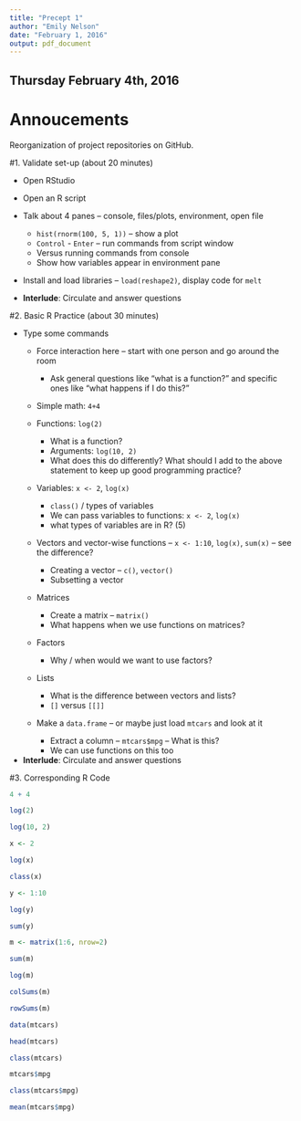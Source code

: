 ```yaml
---
title: "Precept 1"
author: "Emily Nelson"
date: "February 1, 2016"
output: pdf_document
---
```


Thursday February 4th, 2016
--------------------

# Annoucements

Reorganization of project repositories on GitHub.

#1. Validate set-up (about 20 minutes)

- Open RStudio

- Open an R script

- Talk about 4 panes -- console, files/plots, environment, open file
    * `hist(rnorm(100, 5, 1))` -- show a plot
    * `Control` - `Enter` -- run commands from script window
    * Versus running commands from console
    * Show how variables appear in environment pane

- Install and load libraries -- `load(reshape2)`, display code for `melt`

- **Interlude**: Circulate and answer questions

#2. Basic R Practice (about 30 minutes)

- Type some commands
    * Force interaction here -- start with one person and go around the room
        * Ask general questions like "what is a function?" and specific ones like "what happens if I do this?"

    * Simple math: `4+4`
   
    * Functions: `log(2)`
        * What is a function?
        * Arguments: `log(10, 2)`
        * What does this do differently? What should I add to the above statement to keep up good programming practice?
   
    * Variables: `x <- 2`, `log(x)`
        * `class()` / types of variables
        * We can pass variables to functions: `x <- 2`, `log(x)`
        * what types of variables are in R? (5)
    
    * Vectors and vector-wise functions -- `x <- 1:10`, `log(x)`, `sum(x)` -- see the difference?
        * Creating a vector -- `c()`, `vector()`
        * Subsetting a vector
        
    * Matrices
        * Create a matrix -- `matrix()`
        * What happens when we use functions on matrices?
        
    * Factors
        * Why / when would we want to use factors?
    
    * Lists
        * What is the difference between vectors and lists?
        * `[]` versus `[[]]`
    
    * Make a `data.frame` -- or maybe just load `mtcars` and look at it
        * Extract a column -- `mtcars$mpg` -- What is this?
        * We can use functions on this too
    
- **Interlude**: Circulate and answer questions

#3. Corresponding R Code

```r
4 + 4

log(2)

log(10, 2)

x <- 2

log(x)

class(x)

y <- 1:10

log(y)

sum(y)

m <- matrix(1:6, nrow=2)

sum(m)

log(m)

colSums(m)

rowSums(m)

data(mtcars)

head(mtcars)

class(mtcars)

mtcars$mpg

class(mtcars$mpg)

mean(mtcars$mpg)
```


